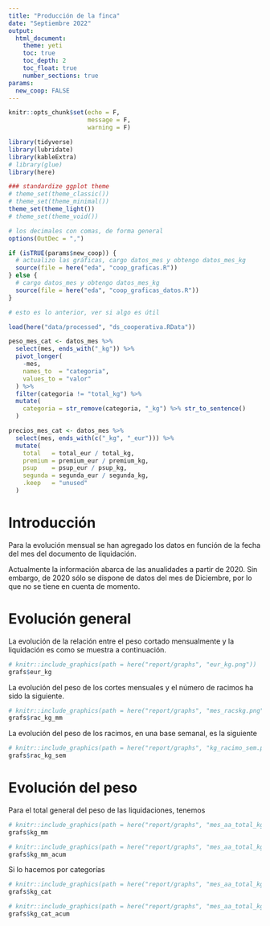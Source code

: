 ```yaml
---
title: "Producción de la finca"
date: "Septiembre 2022"
output:
  html_document:
    theme: yeti
    toc: true
    toc_depth: 2
    toc_float: true
    number_sections: true
params:
  new_coop: FALSE
---
```


```r
knitr::opts_chunk$set(echo = F,
                      message = F,
                      warning = F)

library(tidyverse)
library(lubridate)
library(kableExtra)
# library(glue)
library(here)

### standardize ggplot theme
# theme_set(theme_classic())
# theme_set(theme_minimal())
theme_set(theme_light())
# theme_set(theme_void())

# los decimales con comas, de forma general
options(OutDec = ",")
```

```r

if (isTRUE(params$new_coop)) {
  # actualizo las gráficas, cargo datos_mes y obtengo datos_mes_kg
  source(file = here("eda", "coop_graficas.R"))
} else {
  # cargo datos_mes y obtengo datos_mes_kg
  source(file = here("eda", "coop_graficas_datos.R"))
}

# esto es lo anterior, ver si algo es útil

load(here("data/processed", "ds_cooperativa.RData"))

peso_mes_cat <- datos_mes %>% 
  select(mes, ends_with("_kg")) %>% 
  pivot_longer(
    -mes,
    names_to  = "categoria",
    values_to = "valor"
  ) %>% 
  filter(categoria != "total_kg") %>% 
  mutate(
    categoria = str_remove(categoria, "_kg") %>% str_to_sentence()
  )

precios_mes_cat <- datos_mes %>% 
  select(mes, ends_with(c("_kg", "_eur"))) %>% 
  mutate(
    total   = total_eur / total_kg,
    premium = premium_eur / premium_kg,
    psup    = psup_eur / psup_kg,
    segunda = segunda_eur / segunda_kg,
    .keep   = "unused"
  )
```

# Introducción

Para la evolución mensual se han agregado los datos en función de la fecha del mes del documento de liquidación.

Actualmente la información abarca de las anualidades a partir de 2020. Sin embargo, de 2020 sólo se dispone de datos del mes de Diciembre, por lo que no se tiene en cuenta de momento.

# Evolución general

La evolución de la relación entre el peso cortado mensualmente y la liquidación es como se muestra a continuación.

```r
# knitr::include_graphics(path = here("report/graphs", "eur_kg.png"))
grafs$eur_kg
```

La evolución del peso de los cortes mensuales y el número de racimos ha sido la siguiente.

```r
# knitr::include_graphics(path = here("report/graphs", "mes_racskg.png"))
grafs$rac_kg_mm
```

La evolución del peso de los racimos, en una base semanal, es la siguiente

```r
# knitr::include_graphics(path = here("report/graphs", "kg_racimo_sem.png"))
grafs$rac_kg_sem
```

# Evolución del peso

Para el total general del peso de las liquidaciones, tenemos

```r
# knitr::include_graphics(path = here("report/graphs", "mes_aa_total_kg.png"))
grafs$kg_mm
```

```r
# knitr::include_graphics(path = here("report/graphs", "mes_aa_total_kg_acum.png"))
grafs$kg_mm_acum
```

Si lo hacemos por categorías

```r
# knitr::include_graphics(path = here("report/graphs", "mes_aa_total_kg_cat.png"))
grafs$kg_cat
```

```r
# knitr::include_graphics(path = here("report/graphs", "mes_aa_total_kg_cat_acum.png"))
grafs$kg_cat_acum
```

